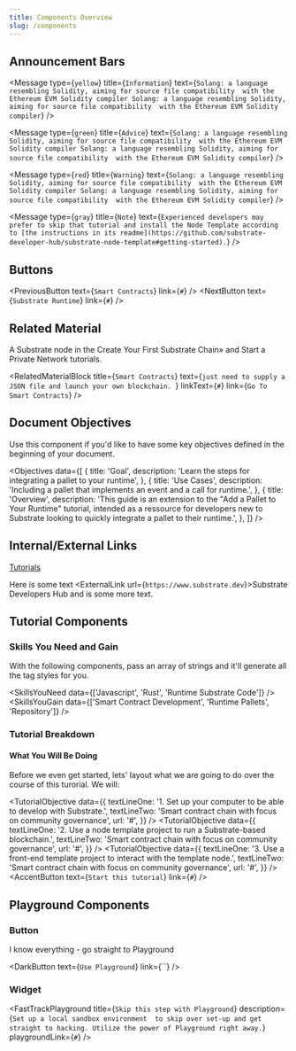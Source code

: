 ```yaml
---
title: Components Overview
slug: /components
---
```


## Announcement Bars

<Message
  type={`yellow`}
  title={`Information`}
  text={`Solang: a language resembling Solidity, aiming for source file compatibility 
with the Ethereum EVM Solidity compiler Solang: a language resembling Solidity, aiming for source file compatibility 
with the Ethereum EVM Solidity compiler`}
/>

<Message
  type={`green`}
  title={`Advice`}
  text={`Solang: a language resembling Solidity, aiming for source file compatibility 
with the Ethereum EVM Solidity compiler Solang: a language resembling Solidity, aiming for source file compatibility 
with the Ethereum EVM Solidity compiler`}
/>

<Message
  type={`red`}
  title={`Warning`}
  text={`Solang: a language resembling Solidity, aiming for source file compatibility 
with the Ethereum EVM Solidity compiler Solang: a language resembling Solidity, aiming for source file compatibility 
with the Ethereum EVM Solidity compiler`}
/>

<Message
  type={`gray`}
  title={`Note`}
  text={`Experienced developers may prefer to skip that tutorial and install the Node
  Template according to [the instructions in its readme](https://github.com/substrate-developer-hub/substrate-node-template#getting-started).`}
/>

## Buttons

<PreviousButton text={`Smart Contracts`} link={`#`} />
<NextButton text={`Substrate Runtime`} link={`#`} />

## Related Material

A Substrate node in the Create Your First Substrate Chain» and Start a Private Network tutorials.

<RelatedMaterialBlock
  title={`Smart Contracts`}
  text={`just need to supply a JSON file and launch your own blockchain. `}
  linkText={`#`}
  link={`Go To Smart Contracts`}
/>

## Document Objectives

Use this component if you'd like to have some key objectives defined in the beginning of your document.

<Objectives
  data={[
    {
      title: 'Goal',
      description: 'Learn the steps for integrating a pallet to your runtime',
    },
    {
      title: 'Use Cases',
      description:
        'Including a pallet that implements an event and a call for runtime.',
    },
    {
      title: 'Overview',
      description:
        'This guide is an extension to the "Add a Pallet to Your Runtime" tutorial, intended as a ressource for developers new to Substrate looking to quickly integrate a pallet to their runtime.',
    },
  ]}
/>

## Internal/External Links

[Tutorials](/tutorials)

Here is some text <ExternalLink url={`https://www.substrate.dev`}>Substrate Developers Hub</ExternalLink> and is some more text.

## Tutorial Components

### Skills You Need and Gain

With the following components, pass an array of strings and it'll generate all the tag styles for you.

<SkillsYouNeed data={['Javascript', 'Rust', 'Runtime Substrate Code']} />
<SkillsYouGain
  data={['Smart Contract Development', 'Runtime Pallets', 'Repository']}
/>

### Tutorial Breakdown

#### What You Will Be Doing

Before we even get started, lets' layout what we are going to do over the course of this turorial. We will:

<TutorialObjective
  data={{
    textLineOne:
      '1. Set up your computer to be able to develop with Substrate.',
    textLineTwo: 'Smart contract chain with focus on community governance',
    url: '#',
  }}
/>
<TutorialObjective
  data={{
    textLineOne:
      '2. Use a node template project to run a Substrate-based blockchain.',
    textLineTwo: 'Smart contract chain with focus on community governance',
    url: '#',
  }}
/>
<TutorialObjective
  data={{
    textLineOne:
      '3. Use a front-end template project to interact with the template node.',
    textLineTwo: 'Smart contract chain with focus on community governance',
    url: '#',
  }}
/>
<AccentButton text={`Start this tutorial`} link={`#`} />

## Playground Components

### Button

I know everything - go straight to Playground

<DarkButton text={`Use Playground`} link={``} />

### Widget

<FastTrackPlayground
  title={`Skip this step with Playground`}
  description={`Set up a local sandbox environment 
to skip over set-up and get straight to hacking. Utilize the power of Playground right away.`}
  playgroundLink={`#`}
/>
